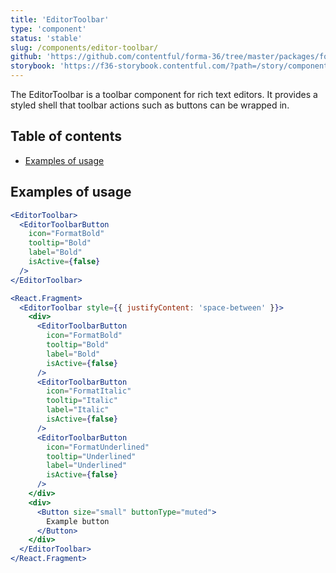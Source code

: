 ```yaml
---
title: 'EditorToolbar'
type: 'component'
status: 'stable'
slug: /components/editor-toolbar/
github: 'https://github.com/contentful/forma-36/tree/master/packages/forma-36-react-components/src/components/EditorToolbar'
storybook: 'https://f36-storybook.contentful.com/?path=/story/components-editortoolbar--default'
---
```


The EditorToolbar is a toolbar component for rich text editors. It provides a styled shell that toolbar actions such as buttons can be wrapped in.

## Table of contents

- [Examples of usage](#examples-of-usage)

## Examples of usage

```jsx
<EditorToolbar>
  <EditorToolbarButton
    icon="FormatBold"
    tooltip="Bold"
    label="Bold"
    isActive={false}
  />
</EditorToolbar>
```

```jsx
<React.Fragment>
  <EditorToolbar style={{ justifyContent: 'space-between' }}>
    <div>
      <EditorToolbarButton
        icon="FormatBold"
        tooltip="Bold"
        label="Bold"
        isActive={false}
      />
      <EditorToolbarButton
        icon="FormatItalic"
        tooltip="Italic"
        label="Italic"
        isActive={false}
      />
      <EditorToolbarButton
        icon="FormatUnderlined"
        tooltip="Underlined"
        label="Underlined"
        isActive={false}
      />
    </div>
    <div>
      <Button size="small" buttonType="muted">
        Example button
      </Button>
    </div>
  </EditorToolbar>
</React.Fragment>
```
